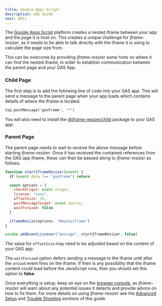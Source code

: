```yaml
---
title: Google Apps Script
description: GAS Guide
next: APIs
---
```



The [Google Apps Script](https://www.google.com/script/start/) platform creates a nested
iframe between your app and the page it is host on. This creates a unique challenge for
_iframe-resizer_, as it needs to be able to talk directly with the iframe it is using to
calculate the page size from.

This can be overcome by providing _iframe-resizer_ some hints on where it can find the 
nested iframe, in order to establish communication between the parent page and your GAS App.

### Child Page

The first step is to add the following line of code into your GAS app. This will
send a message to the parent page when your app loads which contains details of where
the iframe is located.

```html
top.postMessage('gasFrame', '*')
```

You will also need to install the [@iframe-resizer/child](/setup/child)
package to your GAS app.

### Parent Page

The parent page needs to wait to receive the above message before starting _iframe-resizer_.
Once it has received the contained references from the GAS app iframe, these can then 
be passed along to _iframe-resizer_ as follows.

```js
function startIframeResizer(event) {
  if (event.data !== "gasFrame") return

  const options = {
    checkOrigin: event.origin,
    license: "xxxx",
    offsetSize: 19,
    postMessageTarget: event.source,
    waitForLoad: false,
  }

  iframeResize(options, "#myGasIframe")
}

window.addEventListener("message", startIframeResizer, false)
```

The value for `offsetSize` may need to be adjusted based on the content of your GAS app.

The `waitForLoad` option defers sending a message to the iframe until after
the `onload` event fires on the iframe. If their is any possibility that the
iframe content could load before the JavaScript runs, then you should set 
this option to **false**.

<License example />

Once everything is setup, keep an eye on the [browser console](https://developer.mozilla.org/en-US/docs/Learn/Common_questions/Tools_and_setup/What_are_browser_developer_tools),
as _iframe-resizer_ will warn about any potential issues it detects and provide advice 
on how to fix them. For more details on using _iframe-resizer_ see the 
[Advanced Setup](/setup/advanced/) and [Trouble Shooting](/troubleshooting) sections 
of this guide.

<FeedbackComponent />
